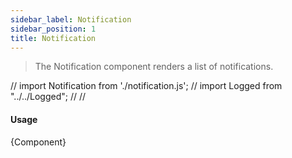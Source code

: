 ```yaml
---
sidebar_label: Notification
sidebar_position: 1
title: Notification
---
```


> The Notification component renders a list of notifications.

// import Notification from './notification.js';
// import Logged from "../../Logged";
//
//  <Logged><Notification/></Logged>

#### Usage
 <CodeBlock className="language-jsx">{Component}</CodeBlock>